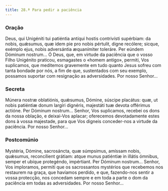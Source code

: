 ```yaml
---
title: 28.ª Para pedir a paciência
---
```


### Oração

<div class="side-by-side not-content">
  <span>
    Deus, qui Unigéniti tui patiéntia antíqui hostis contrivísti supérbiam: da nobis, quǽsumus, quæ
    idem pie pro nobis pértulit, digne recólere; sicque, exémplo ejus, nobis adversántia æquanímiter
    toleráre. Per eúndem Dóminum nostrum...
  </span>
  <span>
    Ó Deus, que, em virtude da paciência que o vosso Filho Unigénito praticou, esmagastes o «homem
    antigo», permiti, Vos suplicamos, que meditemos gravemente em tudo quanto Jesus sofreu com tanta
    bondade por nós, a fim de que, sustentados com seu exemplo, possamos suportar com resignação as
    adversidades. Por nosso Senhor...
  </span>
</div>

### Secreta

<div class="side-by-side not-content">
  <span>
    Múnera nostræ oblatiónis, quǽsumus, Dómine, súscipe placátus: quæ, ut nobis patiéntiæ donum
    largíri dignéris, majestáti tuæ devota offérimus actióne. Per Dóminum nostrum...
  </span>
  <span>
    Senhor, Vos suplicamos, recebei os dons da nossa oblação, e deixai-Vos aplacar; oferecemos
    devotadamente estes dons à vossa majestade, para que Vos digneis conceder-nos a virtude da
    paciência. Por nosso Senhor...
  </span>
</div>

### Postcomúnio

<div class="side-by-side not-content">
  <span>
    Mystéria, Dómine, sacrosáncta, quæ súmpsimus, amíssam nobis, quǽsumus, reconcílient grátiam:
    atque munus patiéntiæ in illátis ómnibus, semper et ubíque protegéndo, impértiant. Per Dóminum
    nostrum...
  </span>
  <span>
    Senhor, Vos imploramos, permiti que os sacrossantos mystérios que recebemos nos restaurem na
    graça, que havíamos perdido, e que, fazendo-nos sentir a vossa protecção, nos concedam sempre e
    em toda a parte o dom da paciência em todas as adversidades. Por nosso Senhor...
  </span>
</div>

